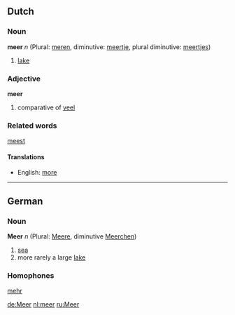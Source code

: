 ==Dutch==
=== Noun ===
'''meer''' ''n'' (Plural: [[meren]], diminutive: [[meertje]], plural diminutive: [[meertjes]])

# [[lake]]

=== Adjective ===
'''meer'''

#comparative of [[veel]]

=== Related words ===
[[meest]]

==== Translations ====
*English: [[more]]

----
==German==
=== Noun ===
'''Meer''' ''n'' (Plural: [[Meere]], diminutive [[Meerchen]])

# [[sea]]
# more rarely a large [[lake]]

=== Homophones ===
[[mehr]]

[[de:Meer]]
[[nl:meer]]
[[ru:Meer]]